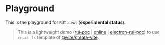# Playground

This is the playground for `RUI.next` (**experimental status**).

> This is a lightweight demo ([rui-poc](https://github.com/v-poc/rui-poc) | [online](https://nikoni.top/rui-poc) | [electron-rui-poc](https://github.com/v-poc/vite-electron-rui-poc)) to use `react-ts` template of [@vite/create-vite](https://github.com/vitejs/vite/tree/main/packages/create-vite).

<Demo src="../../components/playground/demo/Example.tsx" />

